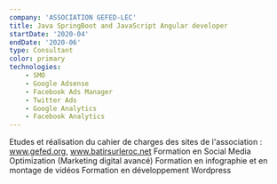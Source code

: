 ```yaml
---
company: 'ASSOCIATION GEFED-LEC'
title: Java SpringBoot and JavaScript Angular developer 
startDate: '2020-04'
endDate: '2020-06'
type: Consultant
color: primary
technologies: 
    - SMO 
    - Google Adsense
    - Facebook Ads Manager
    - Twitter Ads
    - Google Analytics
    - Facebook Analytics
---
```

Etudes et réalisation du cahier de charges des sites de l'association :
www.gefed.org, www.batirsurleroc.net
Formation en Social Media Optimization (Marketing digital avancé)
Formation en infographie et en montage de vidéos
Formation en développement Wordpress

